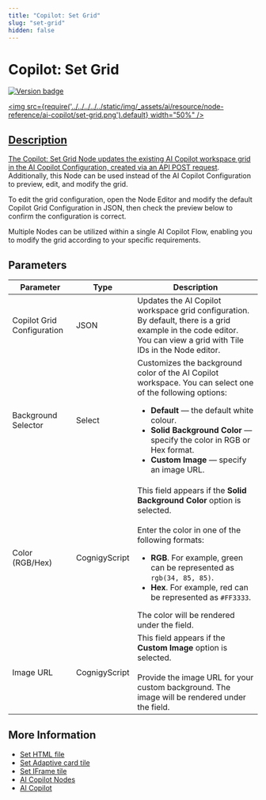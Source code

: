 ```yaml
---
title: "Copilot: Set Grid"
slug: "set-grid"
hidden: false
---
```


# Copilot: Set Grid

<a href="../../../../release-notes/4.69.mdx" /><img src="https://img.shields.io/badge/Added in-v4.69-blue.svg" alt="Version badge" />

<img src={require('../../../../../static/img/_assets/ai/resource/node-reference/ai-copilot/set-grid.png').default} width="50%" />

## Description

The Copilot: Set Grid Node updates the existing AI Copilot workspace grid in the AI Copilot Configuration, created via an [API POST request](https://api-dev.cognigy.ai/openapi#post-/v2.0/agentassistconfigs). Additionally, this Node can be used instead of the AI Copilot Configuration to preview, edit, and modify the grid.

To edit the grid configuration, open the Node Editor and modify the default Copilot Grid Configuration in JSON, then check the preview below to confirm the configuration is correct.

Multiple Nodes can be utilized within a single AI Copilot Flow, enabling you to modify the grid according to your specific requirements.

## Parameters

| Parameter                  | Type          | Description                                                                                                                                                                                                                                                                                                                          |
|----------------------------|---------------|--------------------------------------------------------------------------------------------------------------------------------------------------------------------------------------------------------------------------------------------------------------------------------------------------------------------------------------|
| Copilot Grid Configuration | JSON          | Updates the AI Copilot workspace grid configuration. By default, there is a grid example in the code editor. You can view a grid with Tile IDs in the Node editor.                                                                                                                                                                   |
| Background Selector        | Select        | Customizes the background color of the AI Copilot workspace. You can select one of the following options:<ul><li>**Default** — the default white colour.</li><li>**Solid Background Color** — specify the color in RGB or Hex format.</li><li>**Custom Image** — specify an image URL.</li></ul>                                     |
| Color (RGB/Hex)            | CognigyScript | This field appears if the **Solid Background Color** option is selected.<br /><br />Enter the color in one of the following formats:<ul><li>**RGB**. For example, green can be represented as `rgb(34, 85, 85)`.</li><li>**Hex**. For example, red can be represented as `#FF3333`.</li></ul>The color will be rendered under the field. |
| Image URL                  | CognigyScript | This field appears if the **Custom Image** option is selected.<br /><br />Provide the image URL for your custom background. The image will be rendered under the field.                                                                                                                                                                  |

## More Information

- [Set HTML file](set-html-tile.mdx)
- [Set Adaptive card tile](set-adaptive-card-tile.mdx)
- [Set IFrame tile](set-iframe-tile.mdx)
- [AI Copilot Nodes](overview.mdx)
- [AI Copilot](../../../../ai-copilot/overview.mdx)
